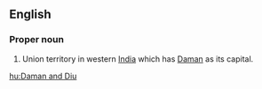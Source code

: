 ==English==

===Proper noun===
{{en-proper noun}}
# Union territory in western [[India]] which has [[Daman]] as its capital.

[[hu:Daman and Diu]]